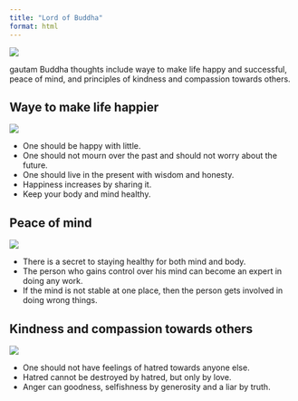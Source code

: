 ```yaml
---
title: "Lord of Buddha"
format: html
---
```



![](https://t3.ftcdn.net/jpg/05/72/46/28/240_F_572462828_XFrkh1XBf1cjLZkhs1CDX6GnOiojGNEI.jpg)

gautam Buddha thoughts include waye to make life happy and successful, peace of mind, and principles of kindness and compassion towards others.

## Waye to make life happier

![](https://t4.ftcdn.net/jpg/05/04/55/37/240_F_504553778_0wBZJ8ugKTnOSgWSOuaahCquXjbACGpz.jpg)

 
  - One should be happy with little.
  - One should not mourn over the past and should not worry about the future.
  - One should live in the present with wisdom and honesty.
  - Happiness increases by sharing it.
  - Keep your body and mind healthy.
 
## Peace of mind

![](https://t4.ftcdn.net/jpg/04/20/71/57/240_F_420715700_mHFemszCWgoOchwtvR0hMJY3eQg5eLOG.jpg)
 
  - There is a secret to staying healthy for both mind and body.
  - The person who gains control over his mind can become an expert in doing any work.
  - If the mind is not stable at one place, then the person gets involved in doing wrong     things.

## Kindness and compassion towards others

![](https://t4.ftcdn.net/jpg/01/23/18/57/240_F_123185760_T6DGNrznkFl1Bq4t70a8wE6uiadwU9ko.jpg)

  
  - One should not have feelings of hatred towards anyone else.
  - Hatred cannot be destroyed by hatred, but only by love.
  - Anger can goodness, selfishness by generosity and a liar by truth. 



